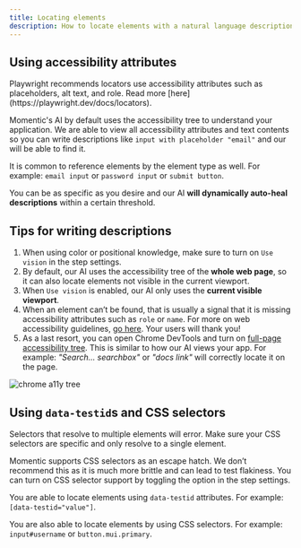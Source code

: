 ```yaml
---
title: Locating elements
description: How to locate elements with a natural language description
---
```


## Using accessibility attributes

<Tip>
  Playwright recommends locators use accessibility attributes such as
  placeholders, alt text, and role. Read more
  [here](https://playwright.dev/docs/locators).
</Tip>

Momentic's AI by default uses the accessibility tree to understand your application. We are able to view all accessibility attributes and text contents so you can write descriptions like `input with placeholder "email"` and our will be able to find it.

It is common to reference elements by the element type as well. For example: `email input` or `password input` or `submit button`.

You can be as specific as you desire and our AI **will dynamically auto-heal descriptions** within a certain threshold.

## Tips for writing descriptions

1. When using color or positional knowledge, make sure to turn on `Use vision` in the step settings.
2. By default, our AI uses the accessibility tree of the **whole web page**, so it can also locate elements not visible in the current viewport.
3. When `Use vision` is enabled, our AI only uses the **current visible viewport**.
4. When an element can’t be found, that is usually a signal that it is missing accessibility attributes such as `role` or `name`. For more on web accessibility guidelines, [go here](https://www.w3.org/WAI/standards-guidelines/wcag/). Your users will thank you!
5. As a last resort, you can open Chrome DevTools and turn on [full-page accessibility tree](https://developer.chrome.com/docs/devtools/accessibility/reference#explore-tree). This is similar to how our AI views your app. For example: _"Search… searchbox"_ or _"docs link"_ will correctly locate it on the page.

![chrome a11y tree](/images/a11y-tree-chrome-devtools.png)

## Using `data-testid`s and CSS selectors

<Info>
  Selectors that resolve to multiple elements will error. Make sure your CSS
  selectors are specific and only resolve to a single element.
</Info>

Momentic supports CSS selectors as an escape hatch. We don’t recommend this as it is much more brittle and can lead to test flakiness. You can turn on CSS selector support by toggling the option in the step settings.

You are able to locate elements using `data-testid` attributes. For example: `[data-testid="value"]`.

You are also able to locate elements by using CSS selectors. For example: `input#username` or `button.mui.primary`.
